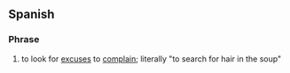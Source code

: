==Spanish==

===Phrase===
{{head|es|phrase|head=[[buscar]] [[pelo]]s en la [[sopa]]}}

# {{lb|es|idiom}} to look for [[excuse]]s to [[complain]]; literally "to search for hair in the soup"
#: {{ux|es|¿Por qué '''buscabas pelos en la sopa'''?|Why did you always look for excuses to complain?}}
#: {{ux|es|Siempre '''buscas pelos en la sopa'''.|You always look for excuses to complain.}}